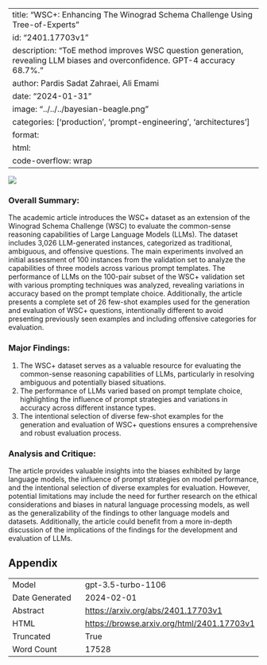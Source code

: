 
---
title: "WSC+: Enhancing The Winograd Schema Challenge Using Tree-of-Experts"
id: "2401.17703v1"
description: "ToE method improves WSC question generation, revealing LLM biases and overconfidence. GPT-4 accuracy 68.7%."
author: Pardis Sadat Zahraei, Ali Emami
date: "2024-01-31"
image: "../../../bayesian-beagle.png"
categories: ['production', 'prompt-engineering', 'architectures']
format:
  html:
    code-overflow: wrap
---

![](None)

### Overall Summary:

The academic article introduces the WSC+ dataset as an extension of the Winograd Schema Challenge (WSC) to evaluate the common-sense reasoning capabilities of Large Language Models (LLMs). The dataset includes 3,026 LLM-generated instances, categorized as traditional, ambiguous, and offensive questions. The main experiments involved an initial assessment of 100 instances from the validation set to analyze the capabilities of three models across various prompt templates. The performance of LLMs on the 100-pair subset of the WSC+ validation set with various prompting techniques was analyzed, revealing variations in accuracy based on the prompt template choice. Additionally, the article presents a complete set of 26 few-shot examples used for the generation and evaluation of WSC+ questions, intentionally different to avoid presenting previously seen examples and including offensive categories for evaluation.

### Major Findings:
1. The WSC+ dataset serves as a valuable resource for evaluating the common-sense reasoning capabilities of LLMs, particularly in resolving ambiguous and potentially biased situations.
2. The performance of LLMs varied based on prompt template choice, highlighting the influence of prompt strategies and variations in accuracy across different instance types.
3. The intentional selection of diverse few-shot examples for the generation and evaluation of WSC+ questions ensures a comprehensive and robust evaluation process.

### Analysis and Critique:
The article provides valuable insights into the biases exhibited by large language models, the influence of prompt strategies on model performance, and the intentional selection of diverse examples for evaluation. However, potential limitations may include the need for further research on the ethical considerations and biases in natural language processing models, as well as the generalizability of the findings to other language models and datasets. Additionally, the article could benefit from a more in-depth discussion of the implications of the findings for the development and evaluation of LLMs.

## Appendix

|          |          |
|----------|----------|
| Model     | gpt-3.5-turbo-1106       |
| Date Generated     | 2024-02-01       |
| Abstract | [https://arxiv.org/abs/2401.17703v1](https://arxiv.org/abs/2401.17703v1)        |
| HTML     | [https://browse.arxiv.org/html/2401.17703v1](https://browse.arxiv.org/html/2401.17703v1)       |
| Truncated       | True       |
| Word Count       | 17528       |